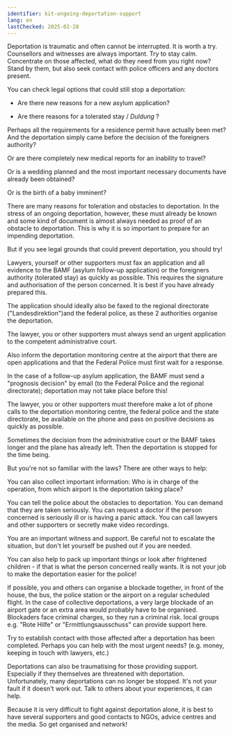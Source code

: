 ```yaml
---
identifier: kit-ongoing-deportation-support
lang: en
lastChecked: 2025-02-28
---
```


Deportation is traumatic and often cannot be interrupted. It is worth a try.
Counsellors and witnesses are always important.
Try to stay calm.
Concentrate on those affected, what do they need from you right now? Stand by them, but also seek contact with police officers and any doctors present.

You can check legal options that could still stop a deportation:

- Are there new reasons for a new asylum application?

- Are there reasons for a tolerated stay / *Duldung* ?

Perhaps all the requirements for a residence permit have actually been met? And the deportation simply came before the decision of the foreigners authority?

Or are there completely new medical reports for an inability to travel? 

Or is a wedding planned and the most important necessary documents have already been obtained? 

Or is the birth of a baby imminent? 

There are many reasons for toleration and obstacles to deportation. In the stress of an ongoing deportation, however, these must already be known and some kind of document is almost always needed as proof of an obstacle to deportation. This is why it is so important to prepare for an impending deportation.

But if you see legal grounds that could prevent deportation, you should try!

Lawyers, yourself or other supporters must fax an application and all evidence to the BAMF (asylum follow-up application) or the foreigners authority (tolerated stay) as quickly as possible. This requires the signature and authorisation of the person concerned. It is best if you have already prepared this.

The application should ideally also be faxed to the regional directorate ("Landesdirektion")and the federal police, as these 2 authorities organise the deportation.

The lawyer, you or other supporters must always send an urgent application to the competent administrative court.

Also inform the deportation monitoring centre at the airport that there are open applications and that the Federal Police must first wait for a response.

In the case of a follow-up asylum application, the BAMF must send a "prognosis decision" by email (to the Federal Police and the regional directorate); deportation may not take place before this!

The lawyer, you or other supporters must therefore make a lot of phone calls to the deportation monitoring centre, the federal police and the state directorate, be available on the phone and pass on positive decisions as quickly as possible.

Sometimes the decision from the administrative court or the BAMF takes longer and the plane has already left. Then the deportation is stopped for the time being.

But you're not so familiar with the laws? There are other ways to help:

You can also collect important information: Who is in charge of the operation, from which airport is the deportation taking place? 

You can tell the police about the obstacles to deportation. You can demand that they are taken seriously. You can request a doctor if the person concerned is seriously ill or is having a panic attack. You can call lawyers and other supporters or secretly make video recordings. 

You are an important witness and support. Be careful not to escalate the situation, but don't let yourself be pushed out if you are needed.

You can also help to pack up important things or look after frightened children - if that is what the person concerned really wants. It is not your job to make the deportation easier for the police!

If possible, you and others can organise a blockade together, in front of the house, the bus, the police station or the airport on a regular scheduled flight. In the case of collective deportations, a very large blockade of an airport gate or an extra area would probably have to be organised. Blockaders face criminal charges, so they run a criminal risk.
local groups e.g. "Rote Hilfe" or "Ermittlungsausschuss" can provide support here.

Try to establish contact with those affected after a deportation has been completed. Perhaps you can help with the most urgent needs? (e.g. money, keeping in touch with lawyers, etc.)

Deportations can also be traumatising for those providing support. Especially if they themselves are threatened with deportation. Unfortunately, many deportations can no longer be stopped. It's not your fault if it doesn't work out. Talk to others about your experiences, it can help.

Because it is very difficult to fight against deportation alone, it is best to have several supporters and good contacts to NGOs, advice centres and the media. So get organised and network!

